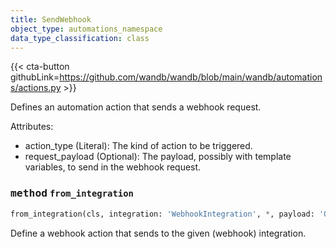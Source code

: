 ---
title: SendWebhook
object_type: automations_namespace
data_type_classification: class
---

{{< cta-button githubLink=https://github.com/wandb/wandb/blob/main/wandb/automations/actions.py >}}



Defines an automation action that sends a webhook request.

Attributes:
- action_type (Literal): The kind of action to be triggered.
- request_payload (Optional): The payload, possibly with template variables, to send in the webhook request.

### <kbd>method</kbd> `from_integration`
```python
from_integration(cls, integration: 'WebhookIntegration', *, payload: 'Optional[SerializedToJson[dict[str, Any]]]' = None) -> 'Self'
```
Define a webhook action that sends to the given (webhook) integration.